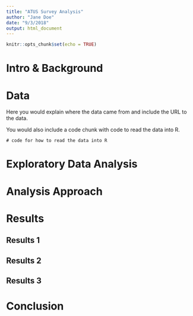 ```yaml
---
title: "ATUS Survey Analysis"
author: "Jane Doe"
date: "9/3/2018"
output: html_document
---
```


```r
knitr::opts_chunk$set(echo = TRUE)
```

# Intro & Background

# Data

Here you would explain where the data came from and include the URL to the data.

You would also include a code chunk with code to read the data into R.

```r-data
# code for how to read the data into R
```

# Exploratory Data Analysis

# Analysis Approach

# Results

## Results 1

## Results 2

## Results 3

# Conclusion

